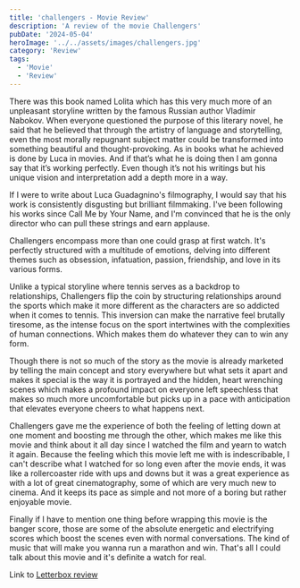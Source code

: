 ```yaml
---
title: 'challengers - Movie Review'
description: 'A review of the movie Challengers'
pubDate: '2024-05-04'
heroImage: '../../assets/images/challengers.jpg'
category: 'Review'
tags:
  - 'Movie'
  - 'Review'
---
```


There was this book named Lolita which has this very much more of an unpleasant storyline written by the famous Russian author Vladímir Nabokov. When everyone questioned the purpose of this literary novel, he said that he believed that through the artistry of language and storytelling, even the most morally repugnant subject matter could be transformed into something beautiful and thought-provoking. As in books what he achieved is done by Luca in movies. And if that’s what he is doing then I am gonna say that it’s working perfectly. Even though it’s not his writings but his unique vision and interpretation add a depth more in a way.

If I were to write about Luca Guadagnino's filmography, I would say that his work is consistently disgusting but brilliant filmmaking. I've been following his works since Call Me by Your Name, and I'm convinced that he is the only director who can pull these strings and earn applause.

Challengers encompass more than one could grasp at first watch. It's perfectly structured with a multitude of emotions, delving into different themes such as obsession, infatuation, passion, friendship, and love in its various forms.

Unlike a typical storyline where tennis serves as a backdrop to relationships, Challengers flip the coin by structuring relationships around the sports which make it more different as the characters are so addicted when it comes to tennis. This inversion can make the narrative feel brutally tiresome, as the intense focus on the sport intertwines with the complexities of human connections. Which makes them do whatever they can to win any form.

Though there is not so much of the story as the movie is already marketed by telling the main concept and story everywhere but what sets it apart and makes it special is the way it is portrayed and the hidden, heart wrenching scenes which makes a profound impact on everyone left speechless that makes so much more uncomfortable but picks up in a pace with anticipation that elevates everyone cheers to what happens next.

Challengers gave me the experience of both the feeling of letting down at one moment and boosting me through the other, which makes me like this movie and think about it all day since I watched the film and yearn to watch it again. Because the feeling which this movie left me with is indescribable, I can't describe what I watched for so long even after the movie ends, it was like a rollercoaster ride with ups and downs but it was a great experience as with a lot of great cinematography, some of which are very much new to cinema. And it keeps its pace as simple and not more of a boring but rather enjoyable movie.

Finally if I have to mention one thing before wrapping this movie is the banger score, those are some of the absolute energetic and electrifying scores which boost the scenes even with normal conversations. The kind of music that will make you wanna run a marathon and win. That's all I could talk about this movie and it's definite a watch for real.

Link to [Letterbox review](https://boxd.it/zld0)
